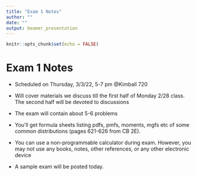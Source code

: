 ```yaml
---
title: "Exam 1 Notes"
author: ""
date: ""
output: beamer_presentation
---
```


```r
knitr::opts_chunk$set(echo = FALSE)
```



# Exam 1 Notes

* Scheduled on Thursday, 3/3/22, 5-7 pm @Kimball 720

* Will cover materials we discuss till the first half of Monday 2/28 class. The second half will be devoted to discussions

* The exam will contain about 5-6 problems

* You'll get formula sheets  listing pdfs, pmfs, moments, mgfs etc of some common distributions (pages 621-626 from CB 2E).

* You can use a non-programmable calculator during exam. However, you may not use any books, notes, other references, or any other electronic device

* A sample exam will be posted today.